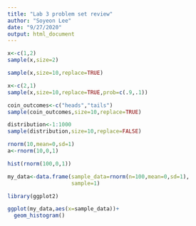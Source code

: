 ```yaml
---
title: "Lab 3 problem set review"
author: "Soyeon Lee"
date: "9/27/2020"
output: html_document
---
```


```r
x<-c(1,2)
sample(x,size=2)
```
```r
sample(x,size=10,replace=TRUE)
```
```r
x<-c(2,1)
sample(x,size=10,replace=TRUE,prob=c(.9,.1))
```
```r
coin_outcomes<-c("heads","tails")
sample(coin_outcomes,size=10,replace=TRUE)
```
```r
distribution<-1:1000
sample(distribution,size=10,replace=FALSE)
```
```r
rnorm(10,mean=0,sd=1)
a<-rnorm(10,0,1)
```
```r
hist(rnorm(100,0,1))
```
```r
my_data<-data.frame(sample_data=rnorm(n=100,mean=0,sd=1),
                    sample=1)

library(ggplot2)

ggplot(my_data,aes(x=sample_data))+
  geom_histogram()


```

